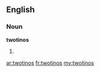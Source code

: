 ==English==

===Noun===
'''twotinos'''

# {{plural of|[[twotino]]}}

[[ar:twotinos]]
[[fr:twotinos]]
[[my:twotinos]]